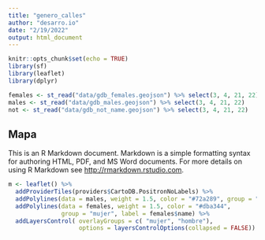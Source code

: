 ```yaml
---
title: "genero_calles"
author: "desarro.io"
date: "2/19/2022"
output: html_document
---
```


```r
knitr::opts_chunk$set(echo = TRUE)
library(sf)
library(leaflet)
library(dplyr)
```


```r
females <- st_read("data/gdb_females.geojson") %>% select(3, 4, 21, 22)
males <- st_read("data/gdb_males.geojson") %>% select(3, 4, 21, 22)
not <- st_read("data/gdb_not_name.geojson") %>% select(3, 4, 21, 22)
```

## Mapa

This is an R Markdown document. Markdown is a simple formatting syntax for authoring HTML, PDF, and MS Word documents. For more details on using R Markdown see <http://rmarkdown.rstudio.com>.

```r
m <- leaflet() %>%
  addProviderTiles(providers$CartoDB.PositronNoLabels) %>%
  addPolylines(data = males, weight = 1.5, color = "#72a289", group = "hombre") %>%
  addPolylines(data = females, weight = 1.5, color = "#dba344",
               group = "mujer", label = females$name) %>%
  addLayersControl( overlayGroups = c( "mujer", "hombre"),
                    options = layersControlOptions(collapsed = FALSE))
 

```

